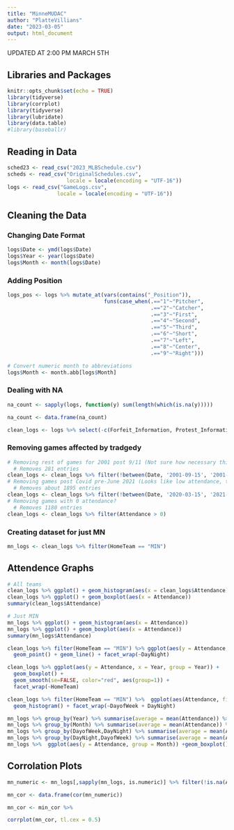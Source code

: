 ```yaml
---
title: "MinneMUDAC"
author: "PlatteVillians"
date: "2023-03-05"
output: html_document
---
```

UPDATED AT 2:00 PM MARCH 5TH

## Libraries and Packages
```r
knitr::opts_chunk$set(echo = TRUE)
library(tidyverse)
library(corrplot)
library(tidyverse)
library(lubridate)
library(data.table)
#library(baseballr)
```

## Reading in Data
```r
sched23 <- read_csv("2023_MLBSchedule.csv")
scheds <- read_csv("OriginalSchedules.csv", 
                   locale = locale(encoding = "UTF-16"))
logs <- read_csv("GameLogs.csv", 
                locale = locale(encoding = "UTF-16"))
```

## Cleaning the Data

### Changing Date Format
```r
logs$Date <- ymd(logs$Date)
logs$Year <- year(logs$Date)
logs$Month <- month(logs$Date)
```

### Adding Position
```r
logs_pos <- logs %>% mutate_at(vars(contains("_Position")),
                               funs(case_when(.=="1"~"Pitcher",
                                              .=="2"~"Catcher",
                                              .=="3"~"First",
                                              .=="4"~"Second",
                                              .=="5"~"Third",
                                              .=="6"~"Short",
                                              .=="7"~"Left",
                                              .=="8"~"Center",
                                              .=="9"~"Right")))
```
```r
# Convert numeric month to abbreviations
logs$Month <- month.abb[logs$Month]
```

### Dealing with NA
```r
na_count <- sapply(logs, function(y) sum(length(which(is.na(y)))))

na_count <- data.frame(na_count)

clean_logs <- logs %>% select(-c(Forfeit_Information, Protest_Information, LFUmp_ID, RFUmp_ID, Completition_Information, Additional_Information, SavingPitcher_ID))
```

### Removing games affected by tradgedy
```r
# Removing rest of games for 2001 post 9/11 (Not sure how necessary this portion is)
  # Removes 281 entries
clean_logs <- clean_logs %>% filter(!between(Date, '2001-09-15', '2001-12-31'))
# Removing games post Covid pre-June 2021 (Looks like low attendance, then rises in June)
  # Removes about 1895 entries
clean_logs <- clean_logs %>% filter(!between(Date, '2020-03-15', '2021-06-15'))
# Removing games with 0 attendance?
  # Removes 1180 entries
clean_logs <- clean_logs %>% filter(Attendance > 0)
```

### Creating dataset for just MN
```r
mn_logs <- clean_logs %>% filter(HomeTeam == "MIN")
```


## Attendence Graphs
```r
# All teams
clean_logs %>% ggplot() + geom_histogram(aes(x = clean_logs$Attendance))
clean_logs %>% ggplot() + geom_boxplot(aes(x = Attendance))
summary(clean_logs$Attendance)

# Just MIN
mn_logs %>% ggplot() + geom_histogram(aes(x = Attendance))
mn_logs %>% ggplot() + geom_boxplot(aes(x = Attendance))
summary(mn_logs$Attendance)
```
```r
clean_logs %>% filter(HomeTeam == "MIN") %>% ggplot(aes(y = Attendance,x=Date)) +
  geom_point() + geom_line() + facet_wrap(~DayNight)

clean_logs %>% ggplot(aes(y = Attendance, x = Year, group = Year)) +
  geom_boxplot() + 
  geom_smooth(se=FALSE, color="red", aes(group=1)) +
  facet_wrap(~HomeTeam)

clean_logs %>% filter(HomeTeam == "MIN") %>%  ggplot(aes(Attendance, fill = DayNight)) +
  geom_histogram() + facet_wrap(~DayofWeek + DayNight)

mn_logs %>% group_by(Year) %>% summarise(average = mean(Attendance)) %>%  ggplot(aes(y = average, x = Year)) +geom_line() + geom_point()
mn_logs %>% group_by(Month) %>% summarise(average = mean(Attendance)) %>%  ggplot(aes(y = average, x = Month)) +geom_line() + geom_point()
mn_logs %>% group_by(DayofWeek,DayNight) %>% summarise(average = mean(Attendance)) %>%  ggplot(aes(y = average, x = DayofWeek, color = DayNight)) +geom_line() + geom_point()
mn_logs %>% group_by(DayNight,DayofWeek) %>% summarise(average = mean(Attendance)) %>%  ggplot(aes(y = average, x = DayNight, color = DayofWeek)) + geom_point()
mn_logs %>%  ggplot(aes(y = Attendance, group = Month)) +geom_boxplot() + xlab("Month")
```

## Corrolation Plots
```r
mn_numeric <- mn_logs[,sapply(mn_logs, is.numeric)] %>% filter(!is.na(Attendance))

mn_cor <- data.frame(cor(mn_numeric))

mn_cor <- min_cor %>% 

corrplot(mn_cor, tl.cex = 0.5)
```
